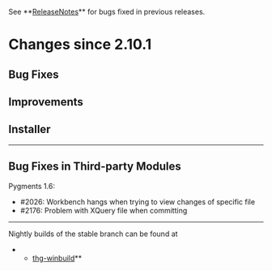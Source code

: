 ﻿See **[[ReleaseNotes]]** for bugs fixed in previous releases.

= Changes since 2.10.1 =

== Bug Fixes ==

== Improvements ==

== Installer ==

----

== Bug Fixes in Third-party Modules ==

Pygments 1.6:
* #2026: Workbench hangs when trying to view changes of specific file
* #2176: Problem with XQuery file when committing

----

Nightly builds of the stable branch can be found at
**[[http://bitbucket.org/tortoisehg/thg-winbuild/downloads/|thg-winbuild]]**